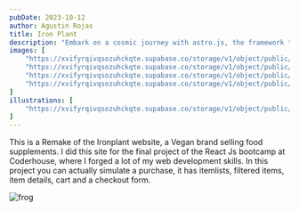 ```yaml
---
pubDate: 2023-10-12
author: Agustin Rojas
title: Iron Plant
description: "Embark on a cosmic journey with astro.js, the framework that makes interstellar development a breeze. Pair it with Tailwind CSS for a design that's out of this world"
images: [
    "https://xvifyrqivqsozuhckqte.supabase.co/storage/v1/object/public/Images/iron-plant/ironplant1.png",
    "https://xvifyrqivqsozuhckqte.supabase.co/storage/v1/object/public/Images/iron-plant/ironplant2.png?t=2024-07-07T06%3A44%3A33.498Z",
    "https://xvifyrqivqsozuhckqte.supabase.co/storage/v1/object/public/Images/iron-plant/ironplant3mobile.png?t=2024-07-07T06%3A44%3A41.822Z",
    "https://xvifyrqivqsozuhckqte.supabase.co/storage/v1/object/public/Images/iron-plant/ironplant4mobile.png?t=2024-07-07T06%3A44%3A49.379Z"
]
illustrations: [
    "https://xvifyrqivqsozuhckqte.supabase.co/storage/v1/object/public/Images/iron-plant/rana2.png?t=2024-07-17T01%3A30%3A16.919Z"
]
---
```



<ProjectImages client:load images={frontmatter.images}/>
    
This is a Remake of the Ironplant website, a Vegan brand selling food supplements. I did this site for the final project of the React Js bootcamp at Coderhouse, where I forged a lot of my web development skills. In this project you can actually simulate a purchase, it has itemlists, filtered items, item details, cart and a checkout form.

<div className='w-[240px] mx-auto'>
<Image src={frontmatter.illustrations[0]} alt='frog' height={240} width={240}/>
</div>